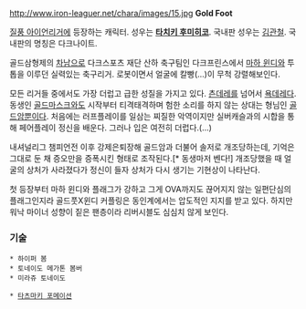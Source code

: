 http://www.iron-leaguer.net/chara/images/15.jpg
'''Gold Foot'''

[[질풍 아이언리거]]에 등장하는 캐릭터. 성우는 '''[[타치키 후미히코]]'''. 국내판 성우는 [[김관철]]. 국내판의 명칭은 다크나이트. 

골드삼형제의 [[차남]]으로 다크스포츠 재단 산하 축구팀인 다크프린스에서 [[마하 윈디]]와 투톱을 이루던 실력있는 축구리거. 로봇이면서 얼굴에 칼빵(...)이 무척 강렬해보인다. 

모든 리거들 중에서도 가장 더럽고 급한 성질을 가지고 있다. [[츤데레]]를 넘어서 [[욕데레]]다. 동생인 [[골드마스크]]와도 시작부터 티격태격하며 험한 소리를 하지 않는 상대는 형님인 [[골드암]]뿐이다. 
처음에는 러프플레이를 일삼는 찌질한 악역이지만 실버캐슬과의 시합을 통해 페어플레이 정신을 배운다. 그러나 입은 여전히 더럽다.(...)

내셔널리그 챔피언전 이후 강제은퇴장해 골드암과 더불어 솔저로 개조당하는데, 기억은 그대로 둔 채 증오만을 증폭시킨 형태로 조작된다.[* 동생마저 벤다!] 개조당했을 때 얼굴의 상처가 사라졌다가 정신이 들자 상처가 다시 생기는 기현상이 나타난다.

첫 등장부터 마하 윈디와 플래그가 강하고 그게 OVA까지도 끊어지지 않는 일편단심의 플래그인지라 골드풋X윈디 커플링은 동인계에서는 압도적인 지지를 받고 있다. 하지만 워낙 마이너 성향이 짙은 팬층이라 리버시블도 심심치 않게 보인다. 

=== 기술 ===
 * 하이퍼 봄
 * 토네이도 메가톤 봄버
 * 미라쥬 토네이도

 * [[타츠마키 포메이션]]
